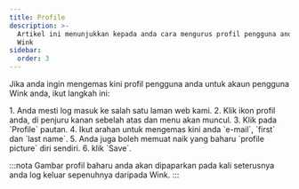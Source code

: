```yaml
---
title: Profile
description: >-
  Artikel ini menunjukkan kepada anda cara mengurus profil pengguna anda pada
  Wink
sidebar:
  order: 3
---
```


Jika anda ingin mengemas kini profil pengguna anda untuk akaun pengguna Wink anda, ikut langkah ini:

<Steps>
  1. Anda mesti log masuk ke salah satu laman web kami.
  2. Klik ikon profil anda, di penjuru kanan sebelah atas dan menu akan muncul.
  3. Klik pada `Profile` pautan.
  4. Ikut arahan untuk mengemas kini anda `e-mail`, `first` dan `last name`.
  5. Anda juga boleh memuat naik yang baharu `profile picture` diri sendiri.
  6. klik `Save`.
</Steps>


:::nota
Gambar profil baharu anda akan dipaparkan pada kali seterusnya anda log keluar sepenuhnya daripada Wink.
:::

